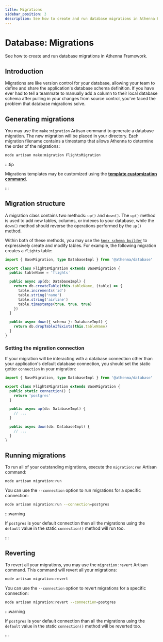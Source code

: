 ```yaml
---
title: Migrations
sidebar_position: 3
description: See how to create and run database migrations in Athenna Framework.
---
```



# Database: Migrations 

See how to create and run database migrations in Athenna Framework.

## Introduction

Migrations are like version control for your database, allowing your
team to define and share the application's database schema
definition. If you have ever had to tell a teammate to manually add a
column to their local database schema after pulling in your changes
from source control, you've faced the problem that database migrations
solve.

## Generating migrations

You may use the `make:migration` Artisan command to generate a database migration. The new migration will be placed in your
<Path father="migrations" />  directory. Each migration filename contains a
timestamp that allows Athenna to determine the order of
the migrations:

```bash
node artisan make:migration FlightsMigration 
```

:::tip

Migrations templates may be customized using the
[**template customization command**](https://athenna.io/docs/the-basics/cli/commands#registering-custom-templates).

:::

## Migration structure

A migration class contains two methods: `up()` and `down()`. The `up()`
method is used to add new tables, columns, or indexes to your
database, while the `down()` method should reverse the operations
performed by the `up()` method.

Within both of these methods, you may use the [`knex schema builder`](https://knexjs.org/guide/schema-builder.html) to
expressively create and modify tables. For example, the following migration creates a `flights` table:

```typescript
import { BaseMigration, type DatabaseImpl } from '@athenna/database'

export class FlightsMigration extends BaseMigration {
  public tableName = 'flights'

  public async up(db: DatabaseImpl) {
    return db.createTable(this.tableName, (table) => {
      table.increments('id')
      table.string('name')
      table.string('airline')
      table.timestamps(true, true, true)
    })
  }

  public async down({ schema }: DatabaseImpl) {
    return db.dropTableIfExists(this.tableName)
  }
}
```

### Setting the migration connection

If your migration will be interacting with a database connection 
other than your application's default database connection,
you should set the static getter `connection` in your migration:

```typescript
import { BaseMigration, type DatabaseImpl } from '@athenna/database'

export class FlightsMigration extends BaseMigration { 
  public static connection() {
    return 'postgres'
  }

  public async up(db: DatabaseImpl) {
    // ...
  }

  public async down(db: DatabaseImpl) {
    // ...
  }
}
```

## Running migrations 

To run all of your outstanding migrations, execute the 
`migration:run` Artisan command:

```bash
node artisan migration:run
```

You can use the `--connection` option to run migrations 
for a specific connection:

```bash
node artisan migration:run --connection=postgres
```

:::warning

If `postgres` is your default connection then all the migrations 
using the `default` value in the static `connection()` method
will run too.

:::

## Reverting

To revert all your migrations, you may use the `migration:revert` 
Artisan command. This command will revert all your migrations:

```bash
node artisan migration:revert
```

You can use the `--connection` option to revert migrations for a 
specific connection:

```bash
node artisan migration:revert --connection=postgres
```

:::warning

If `postgres` is your default connection than all the migrations 
using the `default` value in the static `connection()` method
will be reverted too.

:::
